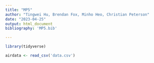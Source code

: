 ```yaml
---
title: "MP5"
author: "Tingwei Hu, Brendan Fox, Minho Heo, Christian Peterson"
date: "2023-04-25"
output: html_document
bibliography: 'MP5.bib'

---
```


```r
library(tidyverse)
```

```r
airdata <- read_csv('data.csv')

```